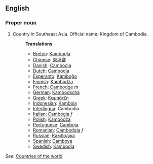 ==English==

===Proper noun===

# Country in Southeast Asia. Official name: Kingdom of Cambodia.
#:'''Translations'''
#:*[[Breton]]: [[Kambodja]]
#:*[[Chinese]]: [[柬埔寨]]
#:*[[Danish]]: [[Cambodja]]
#:*[[Dutch]]: [[Cambodja]]
#:*[[Esperanto]]: [[Kamboĝo]]
#:*[[Finnish]]: [[Kambodža]]
#:*[[French]]: [[Cambodge]] ''m''
#:*[[German]]: [[Kambodscha]]
#:*[[Greek]]: [[Καμπότζη]]
#:*[[Indonesian]]: [[Kamboja]]
#:*[[Interlingua]]: Cambodia
#:*[[Italian]]: [[Cambogia]] ''f''
#:*[[Polish]]: [[Kambodża]]
#:*[[Portuguese]]: [[Camboja]]
#:*[[Romanian]]: [[Cambodgia]] ''f''
#:*[[Russian]]: [[Камбоджа]]
#:*[[Spanish]]: [[Camboya]]
#:*[[Swedish]]: [[Kambodja]]

''See'': [[Countries of the world]]
